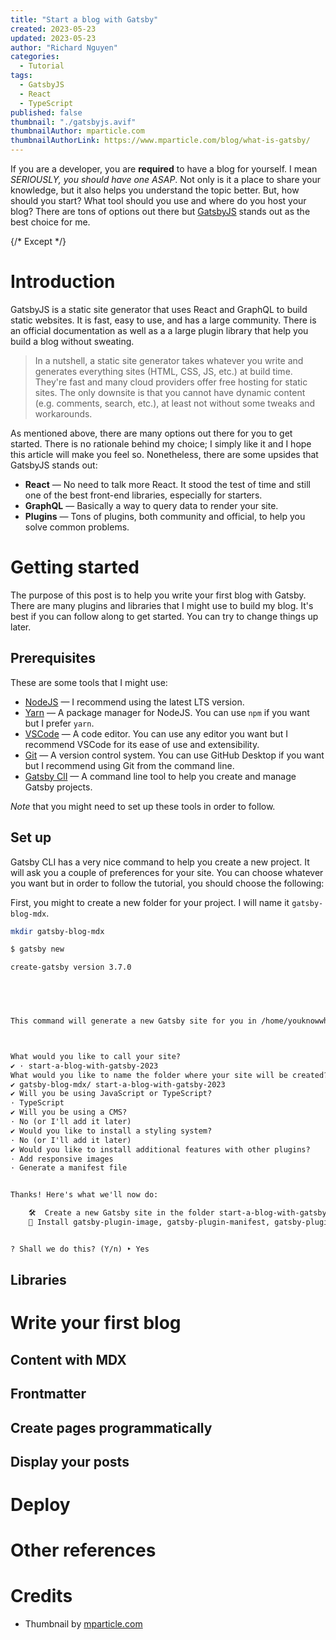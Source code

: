 ```yaml
---
title: "Start a blog with Gatsby"
created: 2023-05-23
updated: 2023-05-23
author: "Richard Nguyen"
categories:
  - Tutorial
tags:
  - GatsbyJS
  - React
  - TypeScript
published: false
thumbnail: "./gatsbyjs.avif"
thumbnailAuthor: mparticle.com
thumbnailAuthorLink: https://www.mparticle.com/blog/what-is-gatsby/
---
```


If you are a developer, you are **required** to have a blog for yourself. I mean
_SERIOUSLY, you should have one ASAP_. Not only is it a place to share your
knowledge, but it also helps you understand the topic better. But, how should
you start? What tool should you use and where do you host your blog? There are
tons of options out there but [GatsbyJS](https://www.gatsbyjs.com/) stands out
as the best choice for me.

{/* Except */}

# Introduction

GatsbyJS is a static site generator that uses React and GraphQL to build
static websites. It is fast, easy to use, and has a large community. There is
an official documentation as well as a a large plugin library that help you
build a blog without sweating.

> In a nutshell, a static site generator takes whatever you write and generates
> everything sites (HTML, CSS, JS, etc.) at build time. They're fast and many
> cloud providers offer free hosting for static sites. The only downsite is that
> you cannot have dynamic content (e.g. comments, search, etc.), at least not
> without some tweaks and workarounds.

As mentioned above, there are many options out there for you to get started.
There is no rationale behind my choice; I simply like it and I hope this
article will make you feel so. Nonetheless, there are some upsides that GatsbyJS
stands out:

- **React** &mdash; No need to talk more React. It stood the test of time and
  still one of the best front-end libraries, especially for starters.
- **GraphQL** &mdash; Basically a way to query data to render your site.
- **Plugins** &mdash; Tons of plugins, both community and official, to help you
  solve common problems.

# Getting started

The purpose of this post is to help you write your first blog with Gatsby. There
are many plugins and libraries that I might use to build my blog. It's best if
you can follow along to get started. You can try to change things up later.

## Prerequisites

These are some tools that I might use:

- [NodeJS](https://nodejs.org/en/) &mdash; I recommend using the latest LTS
  version.
- [Yarn](https://yarnpkg.com/) &mdash; A package manager for NodeJS. You can use
  `npm` if you want but I prefer `yarn`.
- [VSCode](https://code.visualstudio.com/) &mdash; A code editor. You can use
  any editor you want but I recommend VSCode for its ease of use and
  extensibility.
- [Git](https://git-scm.com/) &mdash; A version control system. You can use
  GitHub Desktop if you want but I recommend using Git from the command line.
- [Gatsby ClI](https://www.gatsbyjs.com/docs/reference/gatsby-cli/) &mdash; A
  command line tool to help you create and manage Gatsby projects.

_Note_ that you might need to set up these tools in order to follow.

## Set up

Gatsby CLI has a very nice command to help you create a new project. It will ask
you a couple of preferences for your site. You can choose whatever you want but
in order to follow the tutorial, you should choose the following:

First, you might to create a new folder for your project. I will name it `gatsby-blog-mdx`.

```bash
mkdir gatsby-blog-mdx

```

```txt
$ gatsby new

create-gatsby version 3.7.0



                                                                                                     Welcome to Gatsby!

This command will generate a new Gatsby site for you in /home/youknowwhoe/github/gatsby-blog-mdx with the setup you select. Let's answer some questions:



What would you like to call your site?
✔ · start-a-blog-with-gatsby-2023
What would you like to name the folder where your site will be created?
✔ gatsby-blog-mdx/ start-a-blog-with-gatsby-2023
✔ Will you be using JavaScript or TypeScript?
· TypeScript
✔ Will you be using a CMS?
· No (or I'll add it later)
✔ Would you like to install a styling system?
· No (or I'll add it later)
✔ Would you like to install additional features with other plugins?
· Add responsive images
· Generate a manifest file


Thanks! Here's what we'll now do:

    🛠  Create a new Gatsby site in the folder start-a-blog-with-gatsby-2023
    🔌 Install gatsby-plugin-image, gatsby-plugin-manifest, gatsby-plugin-mdx


? Shall we do this? (Y/n) ‣ Yes
```

## Libraries

# Write your first blog

## Content with MDX

## Frontmatter

## Create pages programmatically

## Display your posts

# Deploy

# Other references

# Credits

- Thumbnail by [mparticle.com](https://www.mparticle.com/blog/what-is-gatsby/)
